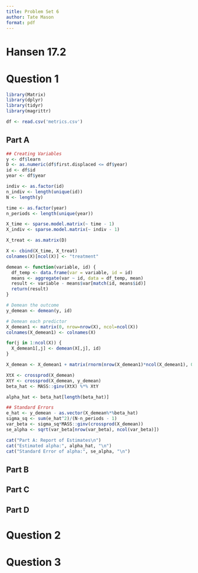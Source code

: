 ```yaml
---
title: Problem Set 6
author: Tate Mason
format: pdf
---
```


# Hansen 17.2

# Question 1

```r
library(Matrix)
library(dplyr)
library(tidyr)
library(magrittr)

df <- read.csv('metrics.csv')
```

## Part A

```r
## Creating Variables
y <- df$learn
D <- as.numeric(df$first.displaced <= df$year)
id <- df$id
year <- df$year

indiv <- as.factor(id)
n_indiv <- length(unique(id))
N <- length(y)

time <- as.factor(year)
n_periods <- length(unique(year))

X_time <- sparse.model.matrix(~ time - 1)
X_indiv <- sparse.model.matrix(~ indiv - 1)

X_treat <- as.matrix(D)

X <- cbind(X_time, X_treat)
colnames(X)[ncol(X)] <- "treatment"

demean <- function(variable, id) {
  df_temp <- data.frame(var = variable, id = id)
  means <- aggregate(var ~ id, data = df_temp, mean)
  result <- variable - means$var[match(id, means$id)]
  return(result)
}

# Demean the outcome
y_demean <- demean(y, id)

# Demean each predictor
X_demean1 <- matrix(0, nrow=nrow(X), ncol=ncol(X))
colnames(X_demean1) <- colnames(X)

for(j in 1:ncol(X)) {
  X_demean1[,j] <- demean(X[,j], id)
}

X_demean <- X_demean1 + matrix(rnorm(nrow(X_demean1)*ncol(X_demean1), 0, 1e-10), nrow=nrow(X_demean1), ncol=ncol(X_demean1))

XtX <- crossprod(X_demean)
XtY <- crossprod(X_demean, y_demean)
beta_hat <- MASS::ginv(XtX) %*% XtY

alpha_hat <- beta_hat[length(beta_hat)]

## Standard Errors
e_hat <- y_demean - as.vector(X_demean%*%beta_hat)
sigma_sq <- sum(e_hat^2)/(N-n_periods - 1)
var_beta <- sigma_sq*MASS::ginv(crossprod(X_demean))
se_alpha <- sqrt(var_beta[nrow(var_beta), ncol(var_beta)])
```

```r
cat("Part A: Report of Estimates\n")
cat("Estimated alpha:", alpha_hat, "\n")
cat("Standard Error of alpha:", se_alpha, "\n")
```

## Part B

## Part C

## Part D

# Question 2

# Question 3
